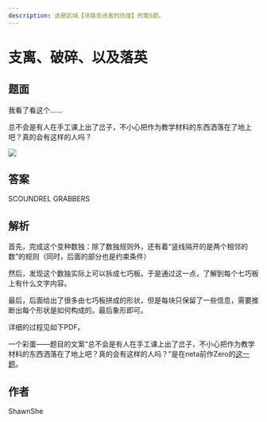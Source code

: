 ```yaml
---
description: 这是区域【寻路觅途者的彷徨】的第5题。
---
```


# 支离、破碎、以及落英

## 题面

我看了看这个……

总不会是有人在手工课上出了岔子，不小心把作为教学材料的东西洒落在了地上吧？真的会有这样的人吗？

![](./05-zhi-li-po-sui-yi-ji-luo-ying.assets/image_1.webp)

## 答案

SCOUNDREL GRABBERS

## 解析

首先，完成这个变种数独：除了数独规则外，还有着“竖线隔开的是两个相邻的数”的规则（同时，后面的部分也是约束条件）

然后，发现这个数独实际上可以拆成七巧板。于是通过这一点，了解到每个七巧板上有什么文字内容。

最后，后面给出了很多由七巧板拼成的形状，但是每块只保留了一些信息，需要推断出每个形状是如何构成的。最后象形即可。

详细的过程见如下PDF。

一个彩蛋——题目的文案“总不会是有人在手工课上出了岔子，不小心把作为教学材料的东西洒落在了地上吧？真的会有这样的人吗？”是在neta前作Zero的[这一题](https://mp.weixin.qq.com/s?__biz=Mzg2NjY2NTE0Mg==&mid=2247483718&idx=1&sn=f567d6d84acfb094820a1274eb040773&chksm=ce46169ff9319f8942d49886f2fddc6ffb1057dace3f6c6b6998853fdc0f2ac35bf606a29ff5&scene=20&xtrack=1&key=12703ed085009c6f4082ca206bdedf2a8de26b4ad7f5c5af0c77d381e9f718739609208fc1bce108f1eee7b4998fdd526877c5ae75c92ac81eaaf8cf0b891ac70a58137cd3945feadd7eb93dcfb219d526dd5c575a710630163a3ef28acbf0b7dcea562fe59e300689389efc24813b13bf6fa8caf848cd66686c18c3b9cfd2da&ascene=1&uin=Mjc0MjI3NDAzMg%3D%3D&devicetype=Windows+10+x64&version=6300002f&lang=zh_CN&exportkey=A29Wnrc7yolGZnmg3ZoCLgg%3D&acctmode=0&pass_ticket=2QZ%2Bmouu2eG8mPkTh3YioM9BH%2FGeRmUjawd7g8qIFhGUWCBb8MiqHi%2BGGAvXi8M7&wx_header=0)。

## 作者

ShawnShe
